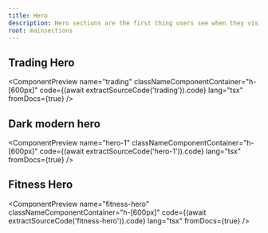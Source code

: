 ```yaml
---
title: Hero
description: Hero sections are the first thing users see when they visit your site. They are a great way to showcase your product and its features.
root: mainsections
---
```



## Trading Hero

<ComponentPreview
  name="trading"
  classNameComponentContainer="h-[600px]"
  code={(await extractSourceCode('trading')).code}
  lang="tsx"
  fromDocs={true}
/>

## Dark modern hero

<ComponentPreview
  name="hero-1"
  classNameComponentContainer="h-[600px]"
  code={(await extractSourceCode('hero-1')).code}
  lang="tsx"
  fromDocs={true}
/>

## Fitness Hero

<ComponentPreview
  name="fitness-hero"
  classNameComponentContainer="h-[600px]"
  code={(await extractSourceCode('fitness-hero')).code}
  lang="tsx"
  fromDocs={true}
/>